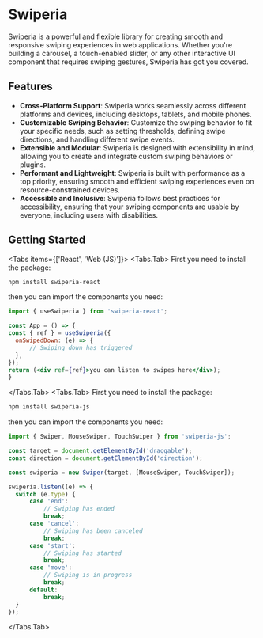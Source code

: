 
# Swiperia

Swiperia is a powerful and flexible library for creating smooth and responsive swiping experiences in web applications. Whether you're building a carousel, a touch-enabled slider, or any other interactive UI component that requires swiping gestures, Swiperia has got you covered.

## Features

- **Cross-Platform Support**: Swiperia works seamlessly across different platforms and devices, including desktops, tablets, and mobile phones.
- **Customizable Swiping Behavior**: Customize the swiping behavior to fit your specific needs, such as setting thresholds, defining swipe directions, and handling different swipe events.
- **Extensible and Modular**: Swiperia is designed with extensibility in mind, allowing you to create and integrate custom swiping behaviors or plugins.
- **Performant and Lightweight**: Swiperia is built with performance as a top priority, ensuring smooth and efficient swiping experiences even on resource-constrained devices.
- **Accessible and Inclusive**: Swiperia follows best practices for accessibility, ensuring that your swiping components are usable by everyone, including users with disabilities.

## Getting Started

<Tabs items={['React', 'Web (JS)']}>
  <Tabs.Tab>
  First you need to install the package:
  ```bash  copy
  npm install swiperia-react
  ```
  then you can import the components you need:
  ```jsx copy
  import { useSwiperia } from 'swiperia-react';

const App = () => {
  const { ref } = useSwiperia({
    onSwipedDown: (e) => {
        // Swiping down has triggered
    },
  });
  return (<div ref={ref}>you can listen to swipes here</div>);
}
  ```
  </Tabs.Tab>
  <Tabs.Tab>
  First you need to install the package:
  ```bash  copy
  npm install swiperia-js
  ```
  then you can import the components you need:
  ```js copy
import { Swiper, MouseSwiper, TouchSwiper } from 'swiperia-js';

const target = document.getElementById('draggable');
const direction = document.getElementById('direction');

const swiperia = new Swiper(target, [MouseSwiper, TouchSwiper]);

swiperia.listen((e) => {
    switch (e.type) {
        case 'end':
            // Swiping has ended
            break;
        case 'cancel':
            // Swiping has been canceled
            break;
        case 'start':
            // Swiping has started
            break;
        case 'move':
            // Swiping is in progress
            break;
        default:
            break;
    }
});
  ```
  </Tabs.Tab>
</Tabs>
